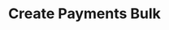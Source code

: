 ---
title: 'Create Payments Bulk'
description: 'Create Payments Bullk'
openapi: "/openapi/openapi.yaml POST /payments/{companyId}/bulk"
---